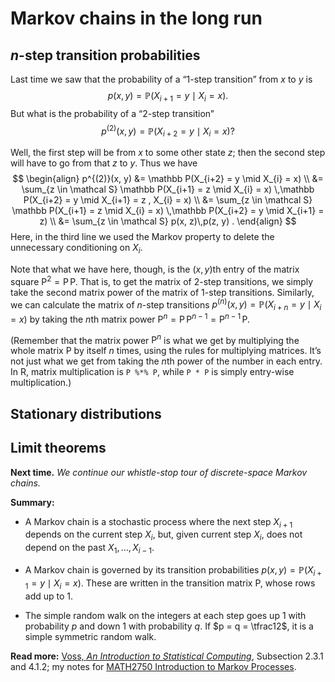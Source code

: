 # Markov chains in the long run

## *n*-step transition probabilities

Last time we saw that the probability of a "1-step transition" from $x$ to $y$ is $$ p(x, y) = \mathbb P(X_{i+1} = y \mid X_{i} = x)  .$$ But what is the probability of a "2-step transition" $$ p^{(2)}(x, y) = \mathbb P(X_{i+2} = y \mid X_{i} = x) ?$$

Well, the first step will be from $x$ to some other state $z$; then the second step will have to go from that $z$ to $y$. Thus we have $$ \begin{align}
p^{(2)}(x, y) &= \mathbb P(X_{i+2} = y \mid X_{i} = x) \\
&= \sum_{z \in \mathcal S} \mathbb P(X_{i+1} = z \mid X_{i} = x) \,\mathbb P(X_{i+2} = y \mid X_{i+1} = z , X_{i} = x) \\
&= \sum_{z \in \mathcal S} \mathbb P(X_{i+1} = z \mid X_{i} = x) \,\mathbb P(X_{i+2} = y \mid X_{i+1} = z) \\
&= \sum_{z \in \mathcal S} p(x, z)\,p(z, y) .
\end{align} $$ Here, in the third line we used the Markov property to delete the unnecessary conditioning on $X_i$.

Note that what we have here, though, is the $(x, y)$th entry of the matrix square $\mathsf P^2 = \mathsf{P}\,\mathsf{P}$. That is, to get the matrix of 2-step transitions, we simply take the second matrix power of the matrix of 1-step transitions. Similarly, we can calculate the matrix of $n$-step transitions $p^{(n)}(x, y) = \mathbb P(X_{i+n} = y \mid X_i = x)$ by taking the $n$th matrix power $\mathsf{P}^{n} = \mathsf{P}\,\mathsf{P}^{n-1}= \mathsf{P}^{n-1}\,\mathsf{P}$.

(Remember that the matrix power $\mathsf P^n$ is what we get by multiplying the whole matrix $\mathsf P$ by itself $n$ times, using the rules for multiplying matrices. It's not just what we get from taking the $n$th power of the number in each entry. In R, matrix multiplication is `P %*% P`, while `P * P` is simply entry-wise multiplication.)

## Stationary distributions

## Limit theorems

**Next time.** *We continue our whistle-stop tour of discrete-space Markov chains.*

::: mysummary
**Summary:**

-   A Markov chain is a stochastic process where the next step $X_{i+1}$ depends on the current step $X_i$, but, given current step $X_{i}$, does not depend on the past $X_1, \dots, X_{i-1}$.

-   A Markov chain is governed by its transition probabilities $p(x, y) = \mathbb P(X_{i+1} = y \mid X_i = x)$. These are written in the transition matrix $\mathsf P$, whose rows add up to 1.

-   The simple random walk on the integers at each step goes up 1 with probability $p$ and down 1 with probability $q$. If $p = q = \tfrac12$, it is a simple symmetric random walk.

**Read more:** [Voss, *An Introduction to Statistical Computing*](https://leeds.primo.exlibrisgroup.com/permalink/44LEE_INST/1fj430b/cdi_askewsholts_vlebooks_9781118728031), Subsection 2.3.1 and 4.1.2; my notes for [MATH2750 Introduction to Markov Processes](https://mpaldridge.github.io/math2750/).
:::

